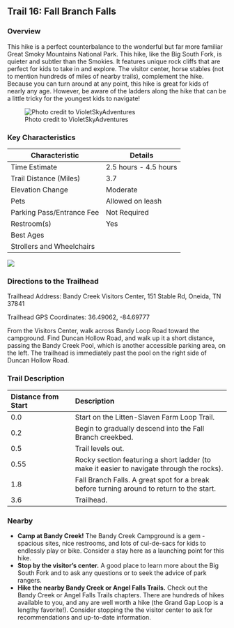 ## Trail 16: Fall Branch Falls

### Overview

This hike is a perfect counterbalance to the wonderful but far more familiar Great Smoky Mountains National Park. This hike, like the Big South Fork, is quieter and subtler than the Smokies. It features unique rock cliffs that are perfect for kids to take in and explore. The visitor center, horse stables (not to mention hundreds of miles of nearby trails), complement the hike. Because you can turn around at any point, this hike is great for kids of nearly any age. However, be aware of the ladders along the hike that can be a little tricky for the youngest kids to navigate!

![Photo credit to VioletSkyAdventures](img/trail-16-figure-01.jpg)

### Key Characteristics

| **Characteristic**        | **Details**           |
|---------------------------|-----------------------|
| Time Estimate             | 2.5 hours - 4.5 hours |
| Trail Distance (Miles)    | 3.7                   |
| Elevation Change          | Moderate              |
| Pets                      | Allowed on leash      |
| Parking Pass/Entrance Fee | Not Required          |
| Restroom(s)               | Yes                   |
| Best Ages                 |                       |
| Strollers and Wheelchairs |                       |

![](maps/trail-16-map.jpeg)

### Directions to the Trailhead

Trailhead Address: Bandy Creek Visitors Center, 151 Stable Rd, Oneida, TN 37841

Trailhead GPS Coordinates: 36.49062, -84.69777

From the Visitors Center, walk across Bandy Loop Road toward the campground. Find Duncan Hollow Road, and walk up it a short distance, passing the Bandy Creek Pool, which is another accessible parking area, on the left. The trailhead is immediately past the pool on the right side of Duncan Hollow Road.

### Trail Description

| Distance from Start | Description                                                                               |
|:--------------------|:--------------------------------------------------|
| 0.0                 | Start on the Litten-Slaven Farm Loop Trail.                                               |
| 0.2                 | Begin to gradually descend into the Fall Branch creekbed.                                 |
| 0.5                 | Trail levels out.                                                                         |
| 0.55                | Rocky section featuring a short ladder (to make it easier to navigate through the rocks). |
| 1.8                 | Fall Branch Falls. A great spot for a break before turning around to return to the start. |
| 3.6                 | Trailhead.                                                                                |

### Nearby

-   **Camp at Bandy Creek!** The Bandy Creek Campground is a gem - spacious sites, nice restrooms, and lots of cul-de-sacs for kids to endlessly play or bike. Consider a stay here as a launching point for this hike.
-   **Stop by the visitor's center.** A good place to learn more about the Big South Fork and to ask any questions or to seek the advice of park rangers.
-   **Hike the nearby Bandy Creek or Angel Falls Trails.** Check out the Bandy Creek or Angel Falls Trails chapters. There are hundreds of hikes available to you, and any are well worth a hike (the Grand Gap Loop is a lengthy favorite!). Consider stopping the the visitor center to ask for recommendations and up-to-date information.
